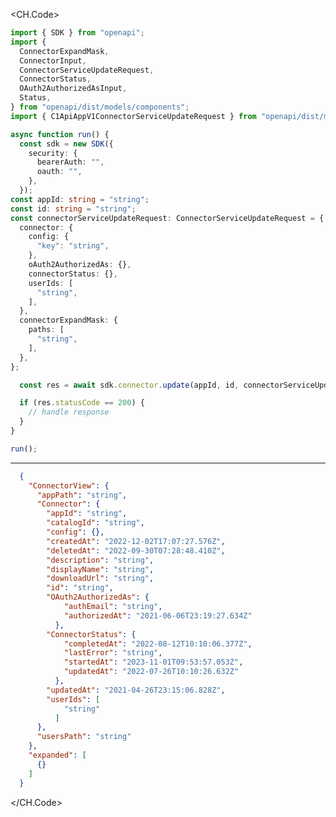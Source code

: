 
<CH.Code>
```typescript Update.ts
import { SDK } from "openapi";
import {
  ConnectorExpandMask,
  ConnectorInput,
  ConnectorServiceUpdateRequest,
  ConnectorStatus,
  OAuth2AuthorizedAsInput,
  Status,
} from "openapi/dist/models/components";
import { C1ApiAppV1ConnectorServiceUpdateRequest } from "openapi/dist/models/operations";

async function run() {
  const sdk = new SDK({
    security: {
      bearerAuth: "",
      oauth: "",
    },
  });
const appId: string = "string";
const id: string = "string";
const connectorServiceUpdateRequest: ConnectorServiceUpdateRequest = {
  connector: {
    config: {
      "key": "string",
    },
    oAuth2AuthorizedAs: {},
    connectorStatus: {},
    userIds: [
      "string",
    ],
  },
  connectorExpandMask: {
    paths: [
      "string",
    ],
  },
};

  const res = await sdk.connector.update(appId, id, connectorServiceUpdateRequest);

  if (res.statusCode == 200) {
    // handle response
  }
}

run();
```
---

```json Example Response
  {
    "ConnectorView": {
      "appPath": "string",
      "Connector": {
        "appId": "string",
        "catalogId": "string",
        "config": {},
        "createdAt": "2022-12-02T17:07:27.576Z",
        "deletedAt": "2022-09-30T07:28:48.410Z",
        "description": "string",
        "displayName": "string",
        "downloadUrl": "string",
        "id": "string",
        "OAuth2AuthorizedAs": {
            "authEmail": "string",
            "authorizedAt": "2021-06-06T23:19:27.634Z"
          },
        "ConnectorStatus": {
            "completedAt": "2022-08-12T10:10:06.377Z",
            "lastError": "string",
            "startedAt": "2023-11-01T09:53:57.053Z",
            "updatedAt": "2022-07-26T10:10:26.632Z"
          },
        "updatedAt": "2021-04-26T23:15:06.828Z",
        "userIds": [
            "string"
          ]
      },
      "usersPath": "string"
    },
    "expanded": [
      {}
    ]
  }
```
</CH.Code>
